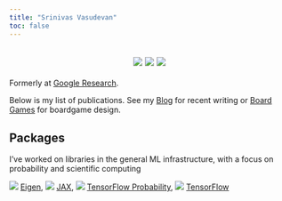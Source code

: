 ```yaml
---
title: "Srinivas Vasudevan"
toc: false
---
```


## [![](images/github.svg){.icon}](https://github.com/srvasude) [![](images/scholar.svg){.icon}](https://scholar.google.com/citations?user=Bpj56uIAAAAJ) [![](images/gmail.svg){.icon}](mailto:srvasude@gmail.com) {style="text-align: center;"}

Formerly at [Google Research](https://research.google.com).

Below is my list of publications. See my [Blog](blog.qmd) for recent writing or [Board Games](boardgames/index.qmd) for boardgame design.


## Packages

I've worked on libraries in the general ML infrastructure, with a focus on
probability and scientific computing

![](images/eigen.png){.icon} [Eigen](https://eigen.tuxfamily.org/index.php?title=Main_Page), ![](images/jax.svg){.icon} [JAX](https://github.com/jax-ml/jax), ![](images/tensorflow.svg){.icon} [TensorFlow Probability](https://www.tensorflow.org/probability), ![](images/tensorflow.svg){.icon} [TensorFlow](https://github.com/tensorflow/tensorflow)
